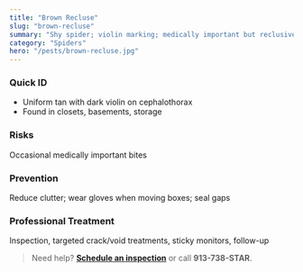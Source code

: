 ```yaml
---
title: "Brown Recluse"
slug: "brown-recluse"
summary: "Shy spider; violin marking; medically important but reclusive."
category: "Spiders"
hero: "/pests/brown-recluse.jpg"
---
```


### Quick ID
- Uniform tan with dark violin on cephalothorax
- Found in closets, basements, storage

### Risks
Occasional medically important bites

### Prevention
Reduce clutter; wear gloves when moving boxes; seal gaps

### Professional Treatment
Inspection, targeted crack/void treatments, sticky monitors, follow-up

> Need help? [**Schedule an inspection**](/schedule) or call **913-738-STAR**.

